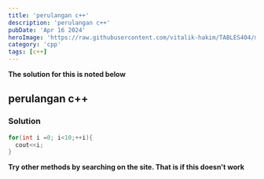```yaml
---
title: 'perulangan c++'
description: 'perulangan c++'
pubDate: 'Apr 16 2024'
heroImage: 'https://raw.githubusercontent.com/vitalik-hakim/TABLES404/main/error_b/c++.png'
category: 'cpp'
tags: [c++]
---
```


**The solution for this is noted below**

## perulangan c++

### Solution

```cpp
for(int i =0; i<10;++i){
  cout<<i;
}
```

**Try other methods by searching on the site. That is if this doesn't work**
